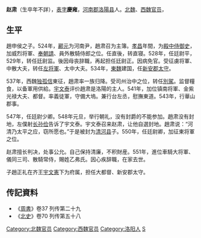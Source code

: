 '''赵肃'''（生卒年不詳），[[表字|表字]]'''慶雍'''，[[河南郡|河南郡]][[洛陽县|洛陽县]]人。[[北魏|北魏]]、[[西魏|西魏]][[官员|官员]]，
== 生平 ==
趙申侯之子。524年，[[郦道元|酈元]]为河南尹，趙肃召为主簿。[[孝昌|孝昌]]年間，为[[殿中侍御史|殿中侍御史]]，加威烈将軍、[[奉朝請|奉朝請]]、員外散騎侍郎之位。任直後，转直寝。528年，任廷尉平，529年，转任廷尉监。後因母丧辞職，再起担任廷尉正。因病免官。受征虜将軍、中散大夫，转任[[左将軍|左将軍]]、太中大夫。534年，[[東魏|東魏]]建国，任[[新安郡|新安郡]][[太守|太守]]。

537年，西魏[[独孤信|独孤信]]東征，趙肃率一族归降。受司州治中之位，转任[[別駕|別駕]]。监督糧食，以备軍用供給。[[宇文泰|宇文泰]]评价趙肃是洛陽的主人。541年，加位镇南将軍、金紫光禄大夫、都督。率義徒軍，守備大塢。兼行台左丞，慰撫東道。543年，行華山郡事。

547年，任廷尉少卿。548年元旦，举行朝礼，没有封爵的不能参加。趙肃没有封地，左僕射[[长孙俭|长孙俭]]告诉了宇文泰。宇文泰召来赵肃，让他自選封地。趙肃说：“河清乃太平之应，窃所愿也。”于是被封为[[清河县|清河县]]子。550年，任廷尉卿，加征東将軍之位。

赵肃擅长判决，处事公允。自己保持清廉，不积財産。551年，進位車騎大将軍、儀同三司、散騎常侍，賜姓乙弗氏。因心疾辞職，在家去世。

子趙正礼在齐王[[宇文憲|宇文憲]]下为府属，担任大都督、新安郡太守。

== 传記資料 ==
*《[[周書|周書]]》卷37 列传第二十九
*《[[北史|北史]]》卷70 列传第五十八

{{DEFAULTSORT:Z赵}}
[[Category:北魏官员|Category:北魏官员]]
[[Category:西魏官员|Category:西魏官员]]
[[Category:洛阳人|Category:洛阳人]]
[[Category:赵姓|S]]